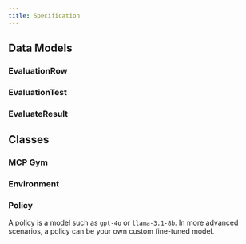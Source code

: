 ```yaml
---
title: Specification
---
```


## Data Models

### EvaluationRow

### EvaluationTest

### EvaluateResult

## Classes

### MCP Gym

### Environment

### Policy

A policy is a model such as `gpt-4o` or `llama-3.1-8b`. In more advanced
scenarios, a policy can be your own custom fine-tuned model.


